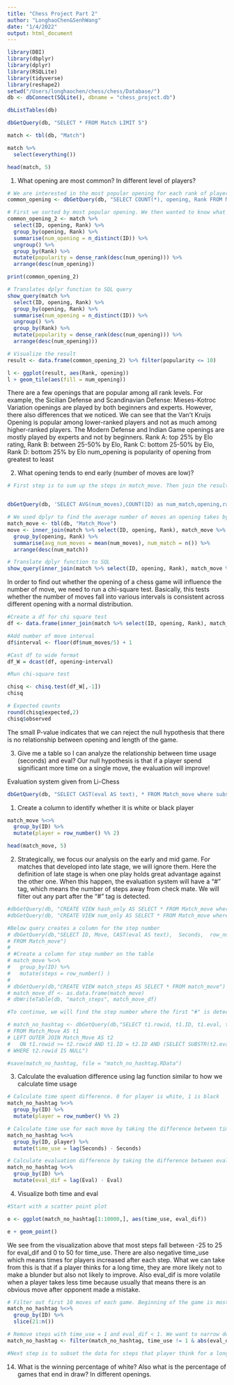 ```yaml
---
title: "Chess Project Part 2"
author: "LonghaoChen&SenhWang"
date: "1/4/2022"
output: html_document
---
```


```r
library(DBI)
library(dbplyr)
library(dplyr)
library(RSQLite)
library(tidyverse)
library(reshape2) 
setwd("/Users/longhaochen/chess/chess/Database/")
db <- dbConnect(SQLite(), dbname = "chess_project.db")
```


```r
dbListTables(db)

dbGetQuery(db, "SELECT * FROM Match LIMIT 5")

match <- tbl(db, "Match")

match %>%
  select(everything())

head(match, 5)
```

1. What opening are most common? In different level of players?

```r
# We are interested in the most popular opening for each rank of players.
common_opening <- dbGetQuery(db, "SELECT COUNT(*), opening, Rank FROM Match GROUP BY opening, Rank")

# First we sorted by most popular opening. We then wanted to know what the most popular opening is for each rank of players so that we can make the best opening recommendations for players to learn.
common_opening_2 <- match %>%
  select(ID, opening, Rank) %>%
  group_by(opening, Rank) %>%
  summarise(num_opening = n_distinct(ID)) %>%
  ungroup() %>%
  group_by(Rank) %>%
  mutate(popularity = dense_rank(desc(num_opening))) %>%
  arrange(desc(num_opening))

print(common_opening_2)

# Translates dplyr function to SQL query
show_query(match %>%
  select(ID, opening, Rank) %>%
  group_by(opening, Rank) %>%
  summarise(num_opening = n_distinct(ID)) %>%
  ungroup() %>%
  group_by(Rank) %>%
  mutate(popularity = dense_rank(desc(num_opening))) %>%
  arrange(desc(num_opening)))

# Visualize the result
result <- data.frame(common_opening_2) %>% filter(popularity <= 10)

l <- ggplot(result, aes(Rank, opening))
l + geom_tile(aes(fill = num_opening))
```
There are a few openings that are popular among all rank levels. For example, the Sicilian Defense and Scandinavian Defense: Mieses-Kotroc Variation openings are played by both beginners and experts. However, there also differences that we noticed. We can see that the Van\'t Kruijs Opening is popular among lower-ranked players and not as much among higher-ranked players. The Modern Defense and Indian Game openings are mostly played by experts and not by beginners.
Rank A: top 25% by Elo rating, Rank B: between 25-50% by Elo, Rank C: bottom 25-50% by Elo, Rank D: bottom 25% by Elo
num_opening is popularity of opening from greatest to least

2. What opening tends to end early (number of moves are low)?

```r
# First step is to sum up the steps in match_move. Then join the result with match. Last to group by different opening and level of players.


dbGetQuery(db, 'SELECT AVG(num_moves),COUNT(ID) as num_match,opening,rank FROM (SELECT FLOOR(COUNT(match_move.ID)/2) AS "num_moves", match_move.ID, match.rank, match.opening FROM Match_Move  join match on match_move.id = match.id GROUP BY match_move.id) GROUP BY opening, rank ORDER BY num_match desc')

# We used dplyr to find the average number of moves an opening takes by rank
match_move <- tbl(db, "Match_Move")
move <- inner_join(match %>% select(ID, opening, Rank), match_move %>% group_by(ID) %>% summarise(num_moves = floor(n() / 2)), by = "ID") %>%
  group_by(opening, Rank) %>%
  summarise(avg_num_moves = mean(num_moves), num_match = n()) %>%
  arrange(desc(num_match))

# Translate dplyr function to SQL
show_query(inner_join(match %>% select(ID, opening, Rank), match_move %>% group_by(ID) %>% summarise(num_moves = floor(n() / 2)), by = "ID") %>% group_by(opening, Rank) %>% summarise(avg_num_moves = mean(num_moves), num_match = n()) %>% arrange(desc(num_match)))
```

In order to find out whether the opening of a chess game will influence the number of move, we need to run a chi-square test. Basically, this tests whether the number of moves fall into various intervals is consistent across different opening with a normal distribution.

```r
#Create a df for chi square test
df <- data.frame(inner_join(match %>% select(ID, opening, Rank), match_move %>% group_by(ID) %>% summarise(num_moves = floor(n() / 2)), by = "ID"))

#Add number of move interval
df$interval <- floor(df$num_moves/5) + 1

#Cast df to wide format
df_W = dcast(df, opening~interval) 

#Run chi-square test

chisq <- chisq.test(df_W[,-1])
chisq

# Expected counts
round(chisq$expected,2)
chisq$observed
```

The small P-value indicates that we can reject the null hypothesis that there is no relationship between opening and length of the game.


3. Give me a table so I can analyze the relationship between time usage (seconds) and eval? Our null hypothesis is that if a player spend significant more time on a single move, the evaluation will improve!

Evaluation system given from Li-Chess
```r
dbGetQuery(db, "SELECT CAST(eval AS text), * FROM Match_move where substr(CAST(eval AS text),1,1) == '#'")
```

1. Create a column to identify whether it is white or black player
```r
match_move %<>%
  group_by(ID) %>%
  mutate(player = row_number() %% 2)

head(match_move, 5)
```

2. Strategically, we focus our analysis on the early and mid game. For matches that developed into late stage, we will ignore them. Here the definition of late stage is when one play holds great advantage against the other one. When this happen, the evaluation system will have a "#" tag, which means the number of steps away from check mate. We will filter out any part after the "#" tag is detected.

```r
#dbGetQuery(db, "CREATE VIEW hash_only AS SELECT * FROM Match_move where Eval LIKE '#%'")
#dbGetQuery(db, "CREATE VIEW num_only AS SELECT * FROM Match_move where Eval NOT LIKE '#%'")

#Below query creates a column for the step number
# dbGetQuery(db,"SELECT ID, Move, CAST(eval AS text),  Seconds,  row_number() OVER (PARTITION BY ID) GROUPSEQ
# FROM Match_move")
# 
# #Create a column for step number on the table
# match_move %<>%
#   group_by(ID) %>%
#   mutate(steps = row_number() )
# 
# dbGetQuery(db,"CREATE VIEW match_steps AS SELECT * FROM match_move")
# match_move_df <- as.data.frame(match_move)
# dbWriteTable(db, "match_steps", match_move_df)

#To continue, we will find the step number where the first "#" is detected and filter out steps after # in each game.

# match_no_hashtag <- dbGetQuery(db,"SELECT t1.rowid, t1.ID, t1.eval, t1.Seconds, t1.move, t1.clock
# FROM Match_Move AS t1
# LEFT OUTER JOIN Match_Move AS t2
#   ON t1.rowid >= t2.rowid AND t1.ID = t2.ID AND (SELECT SUBSTR(t2.eval, 1, 1) AS ExtractString from Match_Move) = '#'
# WHERE t2.rowid IS NULL")

#save(match_no_hashtag, file = "match_no_hashtag.RData")

```

3. Calculate the evaluation difference using lag function similar to how we calculate time usage

```r
# Calculate time spent difference. 0 for player is white, 1 is black
match_no_hashtag %<>%
  group_by(ID) %>%
  mutate(player = row_number() %% 2)

# Calculate time use for each move by taking the difference between time left of current move and previous move for both players
match_no_hashtag %<>%
  group_by(ID, player) %>%
  mutate(time_use = lag(Seconds) - Seconds)

# Calculate evaluation difference by taking the difference between eval of current move and previous move for both players
match_no_hashtag %<>%
  group_by(ID) %>%
  mutate(eval_dif = lag(Eval) - Eval)
```

4. Visualize both time and eval
```r
#Start with a scatter point plot

e <- ggplot(match_no_hashtag[1:10000,], aes(time_use, eval_dif)) 

e + geom_point()

```
We see from the visualization above that most steps fall between -25 to 25 for eval_dif and 0 to 50 for time_use. There are also negative time_use which means times for players increased after each step. What we can take from this is that if a player thinks for a long time, they are more likely not to make a blunder but also not likely to improve. Also eval_dif is more volatile when a player takes less time because usually that means there is an obvious move after opponent made a mistake.

```r
# Filter out first 10 moves of each game. Beginning of the game is mostly memorized by players so we are not interested.
match_no_hashtag %<>%
  group_by(ID) %>%
  slice(21:n())

# Remove steps with time_use = 1 and eval_dif < 1. We want to narrow down our focus to moves that are more significant in order to give players useful advice when they review their games.
match_no_hashtag <- filter(match_no_hashtag, time_use != 1 & abs(eval_dif) < 1)

#Next step is to subset the data for steps that player think for a long time (the definition of long time is pending) and analyze the eval_diff

```

14. What is the winning percentage of white? Also what is the percentage of games that end in draw? In different openings.
